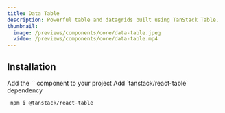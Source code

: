 ```yaml
---
title: Data Table
description: Powerful table and datagrids built using TanStack Table.
thumbnail:
  image: /previews/components/core/data-table.jpeg
  video: /previews/components/core/data-table.mp4
---
```


<ComponentPreview name="demos/components/core/data-table" />

## Installation

<Steps>
  <Step>
    Add the `<Table />` component to your project
  </Step>
  <Step>Add `tanstack/react-table` dependency</Step>

```bash
 npm i @tanstack/react-table
```

</Steps>
